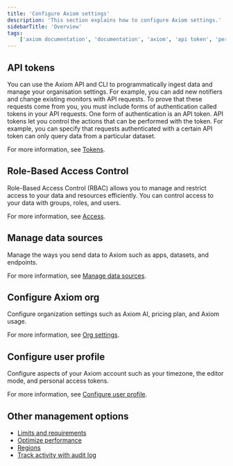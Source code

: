 ```yaml
---
title: 'Configure Axiom settings'
description: 'This section explains how to configure Axiom settings.'
sidebarTitle: 'Overview'
tags:
    ['axiom documentation', 'documentation', 'axiom', 'api token', 'personal token', 'billing', 'dataset', 'endpoints', 'integrations', 'teams', 'profile', 'user settings']
---
```


## API tokens

You can use the Axiom API and CLI to programmatically ingest data and manage your organisation settings. For example, you can add new notifiers and change existing monitors with API requests. To prove that these requests come from you, you must include forms of authentication called tokens in your API requests. One form of authentication is an API token. API tokens let you control the actions that can be performed with the token. For example, you can specify that requests authenticated with a certain API token can only query data from a particular dataset.

For more information, see [Tokens](/reference/tokens).

## Role-Based Access Control

Role-Based Access Control (RBAC) allows you to manage and restrict access to your data and resources efficiently. You can control access to your data with groups, roles, and users.

For more information, see [Access](/reference/settings).

## Manage data sources

Manage the ways you send data to Axiom such as apps, datasets, and endpoints.

For more information, see [Manage data sources](/reference/manage-data-sources).

## Configure Axiom org

Configure organization settings such as Axiom AI, pricing plan, and Axiom usage.

For more information, see [Org settings](/reference/organization-settings).

## Configure user profile

Configure aspects of your Axiom account such as your timezone, the editor mode, and personal access tokens. 

For more information, see [Configure user profile](/reference/profile).

## Other management options

- [Limits and requirements](/reference/field-restrictions)
- [Optimize performance](/reference/performance)
- [Regions](/reference/regions)
- [Track activity with audit log](/reference/audit-log)